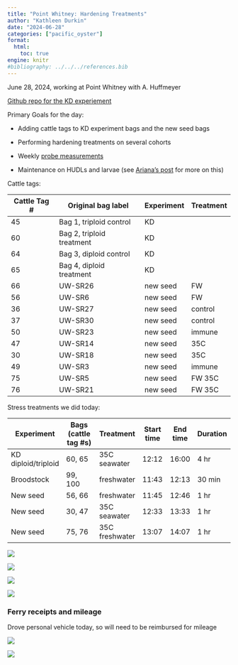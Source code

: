 ```yaml
---
title: "Point Whitney: Hardening Treatments"
author: "Kathleen Durkin"
date: "2024-06-28"
categories: ["pacific_oyster"]
format:
  html:
    toc: true
engine: knitr
#bibliography: ../../../references.bib
---
```


June 28, 2024, working at Point Whitney with A. Huffmeyer

[Github repo for the KD experiement](https://github.com/RobertsLab/oyster-ploidy-hardening)

Primary Goals for the day:

-   Adding cattle tags to KD experiment bags and the new seed bags

-   Performing hardening treatments on several cohorts

-   Weekly [probe measurements](https://docs.google.com/spreadsheets/d/1EssYgZ8fZl4V9PLlYWtEGXSeln1L4JUM0bqT_MYv6cI/edit?gid=0#gid=0)

-   Maintenance on HUDLs and larvae (see [Ariana's post](https://ahuffmyer.github.io/ASH_Putnam_Lab_Notebook/Point-Whitney-Field-Day-June-28-2024/) for more on this)

Cattle tags:

| Cattle Tag \# | Original bag label        | Experiment | Treatment |
|---------------|---------------------------|------------|-----------|
| 45            | Bag 1, triploid control   | KD         |           |
| 60            | Bag 2, triploid treatment | KD         |           |
| 64            | Bag 3, diploid control    | KD         |           |
| 65            | Bag 4, diploid treatment  | KD         |           |
| 66            | UW-SR26                   | new seed   | FW        |
| 56            | UW-SR6                    | new seed   | FW        |
| 36            | UW-SR27                   | new seed   | control   |
| 37            | UW-SR30                   | new seed   | control   |
| 50            | UW-SR23                   | new seed   | immune    |
| 47            | UW-SR14                   | new seed   | 35C       |
| 30            | UW-SR18                   | new seed   | 35C       |
| 49            | UW-SR3                    | new seed   | immune    |
| 75            | UW-SR5                    | new seed   | FW 35C    |
| 76            | UW-SR21                   | new seed   | FW 35C    |

Stress treatments we did today:

| Experiment          | Bags (cattle tag #s) | Treatment      | Start time | End time | Duration |
|---------------|----------------|-------------|----------|---------|---------|
| KD diploid/triploid | 60, 65               | 35C seawater   | 12:12      | 16:00    | 4 hr     |
| Broodstock          | 99, 100              | freshwater     | 11:43      | 12:13    | 30 min   |
| New seed            | 56, 66               | freshwater     | 11:45      | 12:46    | 1 hr     |
| New seed            | 30, 47               | 35C seawater   | 12:33      | 13:33    | 1 hr     |
| New seed            | 75, 76               | 35C freshwater | 13:07      | 14:07    | 1 hr     |

![](images/IMG_9109.jpg)

![](images/IMG_9110.jpg)

![](images/IMG_9111.jpg)

![](images/IMG_9112.jpg)

### Ferry receipts and mileage

Drove personal vehicle today, so will need to be reimbursed for mileage

![](images/ferry_receipts.jpeg)

![](images/mileage_map.png)

